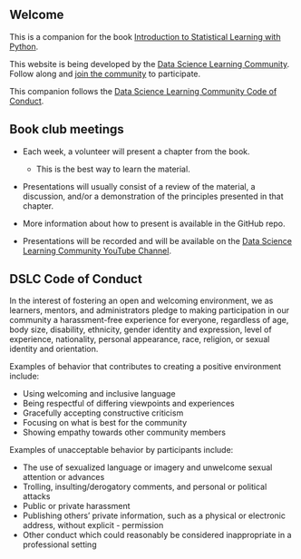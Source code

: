 ## Welcome {.unnumbered}

This is a companion for the book [Introduction to Statistical Learning with Python](https://www.statlearning.com/).

This website is being developed by the [Data Science Learning Community](https://dslc.io/). Follow along and [join the community](https://dslc.io/join) to participate.

This companion follows the [Data Science Learning Community Code of Conduct](https://dslc.io/conduct).

## Book club meetings {.unnumbered}

-   Each week, a volunteer will present a chapter from the book.

    -   This is the best way to learn the material.

-   Presentations will usually consist of a review of the material, a discussion, and/or a demonstration of the principles presented in that chapter.

-   More information about how to present is available in the GitHub repo.

-   Presentations will be recorded and will be available on the [Data Science Learning Community YouTube Channel](https://dslc.io/youtube).

## DSLC Code of Conduct

In the interest of fostering an open and welcoming environment, we as learners, mentors, and administrators pledge to making participation in our community a harassment-free experience for everyone, regardless of age, body size, disability, ethnicity, gender identity and expression, level of experience, nationality, personal appearance, race, religion, or sexual identity and orientation.

Examples of behavior that contributes to creating a positive environment include:

-   Using welcoming and inclusive language
-   Being respectful of differing viewpoints and experiences
-   Gracefully accepting constructive criticism
-   Focusing on what is best for the community
-   Showing empathy towards other community members

Examples of unacceptable behavior by participants include:

-   The use of sexualized language or imagery and unwelcome sexual attention or advances
-   Trolling, insulting/derogatory comments, and personal or political attacks
-   Public or private harassment
-   Publishing others’ private information, such as a physical or electronic address, without explicit - permission
-   Other conduct which could reasonably be considered inappropriate in a professional setting

